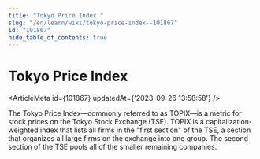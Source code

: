 ```yaml
---
title: "Tokyo Price Index "
slug: "/en/learn/wiki/tokyo-price-index--101867"
id: "101867"
hide_table_of_contents: true
---
```



# Tokyo Price Index 

<ArticleMeta id={101867} updatedAt={'2023-09-26 13:58:58'} />
<div className='border-solid border-b border-t-0 my-4 border-[var(--ifm-color-gray-300)]' />

The Tokyo Price Index—commonly referred to as TOPIX—is a metric for stock prices on the Tokyo Stock Exchange (TSE). TOPIX is a capitalization-weighted index that lists all firms in the "first section" of the TSE, a section that organizes all large firms on the exchange into one group. The second section of the TSE pools all of the smaller remaining companies.
